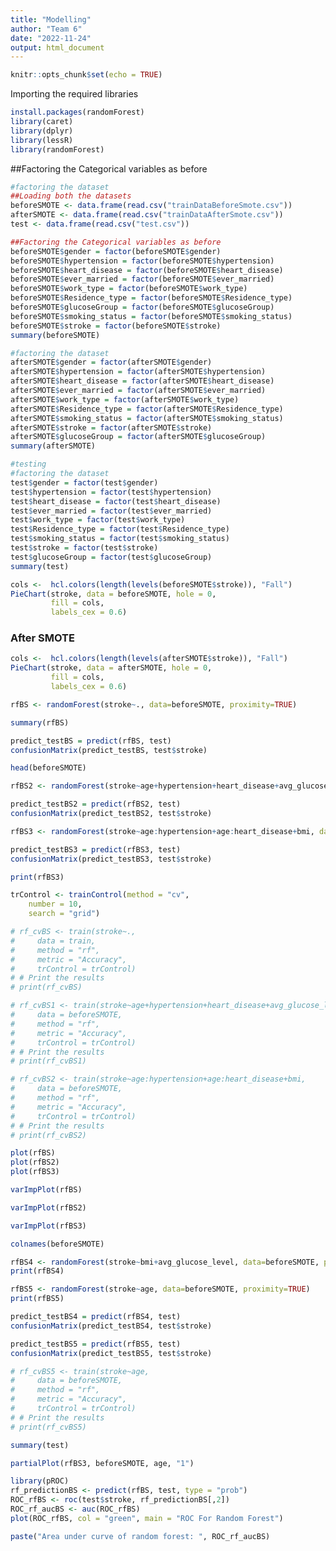 ```yaml
---
title: "Modelling"
author: "Team 6"
date: "2022-11-24"
output: html_document
---
```


```r
knitr::opts_chunk$set(echo = TRUE)
```

Importing the required libraries
```r
install.packages(randomForest)
library(caret)
library(dplyr)
library(lessR)
library(randomForest)
```

##Factoring the Categorical variables as before 
```r
#factoring the dataset
##Loading both the datasets 
beforeSMOTE <- data.frame(read.csv("trainDataBeforeSmote.csv"))
afterSMOTE <- data.frame(read.csv("trainDataAfterSmote.csv"))
test <- data.frame(read.csv("test.csv"))

##Factoring the Categorical variables as before 
beforeSMOTE$gender = factor(beforeSMOTE$gender)
beforeSMOTE$hypertension = factor(beforeSMOTE$hypertension)
beforeSMOTE$heart_disease = factor(beforeSMOTE$heart_disease)
beforeSMOTE$ever_married = factor(beforeSMOTE$ever_married)
beforeSMOTE$work_type = factor(beforeSMOTE$work_type)
beforeSMOTE$Residence_type = factor(beforeSMOTE$Residence_type)
beforeSMOTE$glucoseGroup = factor(beforeSMOTE$glucoseGroup)
beforeSMOTE$smoking_status = factor(beforeSMOTE$smoking_status)
beforeSMOTE$stroke = factor(beforeSMOTE$stroke)
summary(beforeSMOTE)

#factoring the dataset
afterSMOTE$gender = factor(afterSMOTE$gender)
afterSMOTE$hypertension = factor(afterSMOTE$hypertension)
afterSMOTE$heart_disease = factor(afterSMOTE$heart_disease)
afterSMOTE$ever_married = factor(afterSMOTE$ever_married)
afterSMOTE$work_type = factor(afterSMOTE$work_type)
afterSMOTE$Residence_type = factor(afterSMOTE$Residence_type)
afterSMOTE$smoking_status = factor(afterSMOTE$smoking_status)
afterSMOTE$stroke = factor(afterSMOTE$stroke)
afterSMOTE$glucoseGroup = factor(afterSMOTE$glucoseGroup)
summary(afterSMOTE)

#testing 
#factoring the dataset
test$gender = factor(test$gender)
test$hypertension = factor(test$hypertension)
test$heart_disease = factor(test$heart_disease)
test$ever_married = factor(test$ever_married)
test$work_type = factor(test$work_type)
test$Residence_type = factor(test$Residence_type)
test$smoking_status = factor(test$smoking_status)
test$stroke = factor(test$stroke)
test$glucoseGroup = factor(test$glucoseGroup)
summary(test)

cols <-  hcl.colors(length(levels(beforeSMOTE$stroke)), "Fall")
PieChart(stroke, data = beforeSMOTE, hole = 0,
         fill = cols,
         labels_cex = 0.6)
```

### After SMOTE
```r
cols <-  hcl.colors(length(levels(afterSMOTE$stroke)), "Fall")
PieChart(stroke, data = afterSMOTE, hole = 0,
         fill = cols,
         labels_cex = 0.6)
```



```r
rfBS <- randomForest(stroke~., data=beforeSMOTE, proximity=TRUE)
```

```r
summary(rfBS)
```

```r
predict_testBS = predict(rfBS, test)
confusionMatrix(predict_testBS, test$stroke)
```
```r
head(beforeSMOTE)
```

```r
rfBS2 <- randomForest(stroke~age+hypertension+heart_disease+avg_glucose_level, data=beforeSMOTE, proximity=TRUE)
```

```r
predict_testBS2 = predict(rfBS2, test)
confusionMatrix(predict_testBS2, test$stroke)
```

```r
rfBS3 <- randomForest(stroke~age:hypertension+age:heart_disease+bmi, data=beforeSMOTE, proximity=TRUE)
```

```r
predict_testBS3 = predict(rfBS3, test)
confusionMatrix(predict_testBS3, test$stroke)
```

```r
print(rfBS3)
```
```r
trControl <- trainControl(method = "cv",
    number = 10,
    search = "grid")
```

```r
# rf_cvBS <- train(stroke~.,
#     data = train,
#     method = "rf",
#     metric = "Accuracy",
#     trControl = trControl)
# # Print the results
# print(rf_cvBS)

```


```r
# rf_cvBS1 <- train(stroke~age+hypertension+heart_disease+avg_glucose_level,
#     data = beforeSMOTE,
#     method = "rf",
#     metric = "Accuracy",
#     trControl = trControl)
# # Print the results
# print(rf_cvBS1)

```



```r
# rf_cvBS2 <- train(stroke~age:hypertension+age:heart_disease+bmi,
#     data = beforeSMOTE,
#     method = "rf",
#     metric = "Accuracy",
#     trControl = trControl)
# # Print the results
# print(rf_cvBS2)

```



```r
plot(rfBS)
plot(rfBS2)
plot(rfBS3)
```

```r
varImpPlot(rfBS)
```
```r
varImpPlot(rfBS2)
```

```r
varImpPlot(rfBS3)
```
```r
colnames(beforeSMOTE)
```



```r
rfBS4 <- randomForest(stroke~bmi+avg_glucose_level, data=beforeSMOTE, proximity=TRUE)
print(rfBS4)
```

```r
rfBS5 <- randomForest(stroke~age, data=beforeSMOTE, proximity=TRUE)
print(rfBS5)
```



```r
predict_testBS4 = predict(rfBS4, test)
confusionMatrix(predict_testBS4, test$stroke)
```

```r
predict_testBS5 = predict(rfBS5, test)
confusionMatrix(predict_testBS5, test$stroke)
```


```r
# rf_cvBS5 <- train(stroke~age,
#     data = beforeSMOTE,
#     method = "rf",
#     metric = "Accuracy",
#     trControl = trControl)
# # Print the results
# print(rf_cvBS5)

```

```r
summary(test)
```



```r
partialPlot(rfBS3, beforeSMOTE, age, "1")
```



```r
library(pROC)
rf_predictionBS <- predict(rfBS, test, type = "prob")
ROC_rfBS <- roc(test$stroke, rf_predictionBS[,2])
ROC_rf_aucBS <- auc(ROC_rfBS)
plot(ROC_rfBS, col = "green", main = "ROC For Random Forest")

paste("Area under curve of random forest: ", ROC_rf_aucBS)

```








